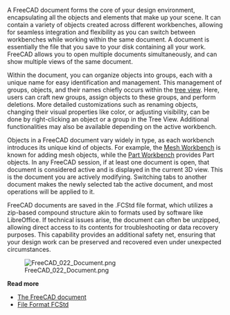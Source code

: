 <languages/>

{{Docnav
|[[Manual:Navigating_in_the_3D_view|Navigating in the 3D view]]
|[[Manual:Parametric_objects|Parametric objects]]
|[[Manual:Introduction|Manual start]]
|IconL=
|IconR=
|IconC=Crystal_Clear_manual.png
}}

{{Manual:TOC}}

A FreeCAD document forms the core of your design environment, encapsulating all the objects and elements that make up your scene. It can contain a variety of objects created across different workbenches, allowing for seamless integration and flexibility as you can switch between workbenches while working within the same document. A document is essentially the file that you save to your disk containing all your work. FreeCAD allows you to open multiple documents simultaneously, and can show multiple views of the same document.

Within the document, you can organize objects into groups, each with a unique name for easy identification and management. This management of groups, objects, and their names chiefly occurs within the [[tree_view|tree view]]. Here, users can craft new groups, assign objects to these groups, and perform deletions. More detailed customizations such as renaming objects, changing their visual properties like color, or adjusting visibility, can be done by right-clicking an object or a group in the Tree View. Additional functionalities may also be available depending on the active workbench.

Objects in a FreeCAD document vary widely in type, as each workbench introduces its unique kind of objects. For example, the [[Mesh_Workbench|Mesh Workbench]] is known for adding mesh objects, while the [[Part_Workbench|Part Workbench]] provides Part objects. In any FreeCAD session, if at least one document is open, that document is considered active and is displayed in the current 3D view. This is the document you are actively modifying. Switching tabs to another document makes the newly selected tab the active document, and most operations will be applied to it.

FreeCAD documents are saved in the .FCStd file format, which utilizes a zip-based compound structure akin to formats used by software like LibreOffice. If technical issues arise, the document can often be unzipped, allowing direct access to its contents for troubleshooting or data recovery purposes. This capability provides an additional safety net, ensuring that your design work can be preserved and recovered even under unexpected circumstances.

[[Image:FreeCAD_022_Document.png]]

'''Read more'''

* [[Document_structure|The FreeCAD document]]
* [[File_Format_FCStd|File Format FCStd]]


{{Docnav
|[[Manual:Navigating_in_the_3D_view|Navigating in the 3D view]]
|[[Manual:Parametric_objects|Parametric objects]]
|[[Manual:Introduction|Manual start]]
|IconL=
|IconR=
|IconC=Crystal_Clear_manual.png
}}